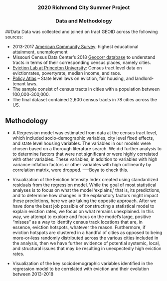 ### 2020 Richmond City Summer Project {style=text-align:center}
### Data and Methodology {style=text-align:center}

##Data 
Data was collected and joined on tract GEOID across the following sources:

*	2013-2017 [American Community Survey](https://www.census.gov/acs/www/data/data-tables-and-tools/data-profiles/2017/): highest educational attainment, unemployment
*	Missouri Census Data Center’s 2018 [Geocorr database](http://mcdc.missouri.edu/applications/geocorr.html) to understand tracts in terms of their corresponding census places, namely cities.
*	[Eviction Lab at Princeton University](https://evictionlab.org/): Census tract level data on evictionrates, povertyrate, median income, and race.
*	[Policy Atlas](https://lawatlas.org/topics) – State level laws on eviction, fair housing, and landlord-tenant laws.
*	The sample consist of census tracts in cities with a population between 100,000-300,000.
*	The final dataset contained 2,600 census tracts in 78 cities across the US.

## Methodology
* A Regression model was estimated from data at the census tract level, which included socio-demographic variables, city level fixed effects, and state level housing variables. The variables in our models were chosen based on a thorough literature search. We did further analysis to to determine factors that were not significant or were highly correlated with other variables. These variables, in addition to variables with high variance inflation factors or other variables with high collinearity by correlation matrix, were dropped. —–Boya to check this.

* Visualization of the Eviction Intensity Index created using standardized residuals from the regression model. While the goal of most statistical analyses is to focus on what the model ‘explains,’ that is, its predictions, and to determine how changes in the explanatory factors might impact these predictions, here we are taking the opposite approach. After we have done the best job possible of constructing a statistical model to explain eviction rates, we focus on what remains unexplained. In this way, we attempt to explore and focus on the model’s large, positive “misses” as a way to identify census track locations that are, in essence, eviction hotspots, whatever the reason. Furthermore, if eviction hotspots are clustered in a handful of cities as opposed to being more-or-less randomly distributed across the various cities included in the analysis, then we have further evidence of potential systemic, local, and structural issues that may be resulting in unexpectedly high eviction rates.

* Visualization of the key sociodemographic variables identified in the regression model to be correlated with eviction and their evolution between 2013-2018
